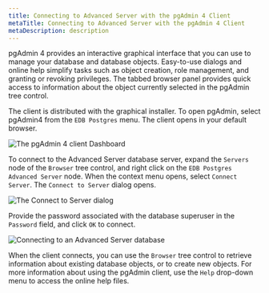 ```yaml
---
title: Connecting to Advanced Server with the pgAdmin 4 Client
metaTitle: Connecting to Advanced Server with the pgAdmin 4 Client
metaDescription: description
---
```


pgAdmin 4 provides an interactive graphical interface that you can use
to manage your database and database objects. Easy-to-use dialogs and
online help simplify tasks such as object creation, role management, and
granting or revoking privileges. The tabbed browser panel provides quick
access to information about the object currently selected in the pgAdmin
tree control.

The client is distributed with the graphical installer. To open pgAdmin,
select pgAdmin4 from the `EDB Postgres` menu. The client opens in your
default browser.

![*The pgAdmin 4 client
Dashboard*](images/pgadmin4_client_dashboard.png)

To connect to the Advanced Server database server, expand the `Servers`
node of the `Browser` tree control, and right click on the `EDB Postgres
Advanced Server` node. When the context menu opens, select `Connect
Server`. The `Connect to Server` dialog opens.

![*The Connect to Server dialog*](images/connecting_server.png)

Provide the password associated with the database superuser in the
`Password` field, and click `OK` to connect.

![*Connecting to an Advanced Server
database*](images/connecting_to_advanced_server_database.png)

When the client connects, you can use the `Browser` tree control to
retrieve information about existing database objects, or to create new
objects. For more information about using the pgAdmin client, use the
`Help` drop-down menu to access the online help files.
